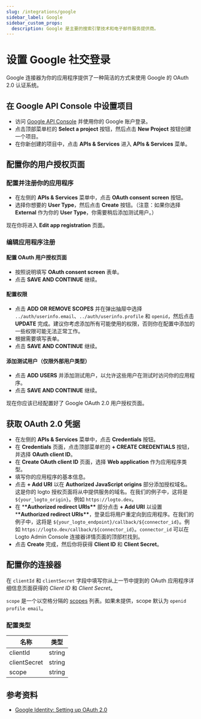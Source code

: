 ```yaml
---
slug: /integrations/google
sidebar_label: Google
sidebar_custom_props:
  description: Google 是主要的搜索引擎技术和电子邮件服务提供商。
---
```



# 设置 Google 社交登录

Google 连接器为你的应用程序提供了一种简洁的方式来使用 Google 的 OAuth 2.0 认证系统。

<GuideTip />

## 在 Google API Console 中设置项目

- 访问 [Google API Console](https://console.developers.google.com) 并使用你的 Google 账户登录。
- 点击顶部菜单栏的 **Select a project** 按钮，然后点击 **New Project** 按钮创建一个项目。
- 在你新创建的项目中，点击 **APIs & Services** 进入 **APIs & Services** 菜单。

## 配置你的用户授权页面

### 配置并注册你的应用程序

- 在左侧的 **APIs & Services** 菜单中，点击 **OAuth consent screen** 按钮。
- 选择你想要的 **User Type**，然后点击 **Create** 按钮。（注意：如果你选择 **External** 作为你的 **User Type**，你需要稍后添加测试用户。）

现在你将进入 **Edit app registration** 页面。

### 编辑应用程序注册

#### 配置 OAuth 用户授权页面

- 按照说明填写 **OAuth consent screen** 表单。
- 点击 **SAVE AND CONTINUE** 继续。

#### 配置权限

- 点击 **ADD OR REMOVE SCOPES** 并在弹出抽屉中选择 `../auth/userinfo.email`、`../auth/userinfo.profile` 和 `openid`，然后点击 **UPDATE** 完成。建议你考虑添加所有可能使用的权限，否则你在配置中添加的一些权限可能无法正常工作。
- 根据需要填写表单。
- 点击 **SAVE AND CONTINUE** 继续。

#### 添加测试用户（仅限外部用户类型）

- 点击 **ADD USERS** 并添加测试用户，以允许这些用户在测试时访问你的应用程序。
- 点击 **SAVE AND CONTINUE** 继续。

现在你应该已经配置好了 Google OAuth 2.0 用户授权页面。

## 获取 OAuth 2.0 凭据

- 在左侧的 **APIs & Services** 菜单中，点击 **Credentials** 按钮。
- 在 **Credentials** 页面，点击顶部菜单栏的 **+ CREATE CREDENTIALS** 按钮，并选择 **OAuth client ID**。
- 在 **Create OAuth client ID** 页面，选择 **Web application** 作为应用程序类型。
- 填写你的应用程序的基本信息。
- 点击 **+ Add URI** 以在 **Authorized JavaScript origins** 部分添加授权域名。这是你的 logto 授权页面将从中提供服务的域名。在我们的例子中，这将是 `${your_logto_origin}`。例如 `https://logto.dev`。
- 在 \***\*Authorized redirect URIs\*\*** 部分点击 **+ Add URI** 以设置 \***\*Authorized redirect URIs\*\***，登录后将用户重定向到应用程序。在我们的例子中，这将是 `${your_logto_endpoint}/callback/${connector_id}`。例如 `https://logto.dev/callback/${connector_id}`。`connector_id` 可以在 Logto Admin Console 连接器详情页面的顶部栏找到。
- 点击 **Create** 完成，然后你将获得 **Client ID** 和 **Client Secret**。

## 配置你的连接器

在 `clientId` 和 `clientSecret` 字段中填写你从上一节中提到的 OAuth 应用程序详细信息页面获得的 _Client ID_ 和 _Client Secret_。

`scope` 是一个以空格分隔的 [scopes](https://developers.google.com/identity/protocols/oauth2/scopes) 列表。如果未提供，scope 默认为 `openid profile email`。

### 配置类型

| 名称         | 类型   |
| ------------ | ------ |
| clientId     | string |
| clientSecret | string |
| scope        | string |

## 参考资料

- [Google Identity: Setting up OAuth 2.0](https://developers.google.com/identity/protocols/oauth2/openid-connect#appsetup)
